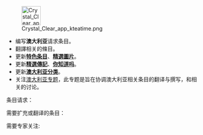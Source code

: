 [[File:Crystal_Clear_app_kteatime.png|50px]]

*编写'''澳大利亚'''请求条目。
*翻譯相关的條目。
*更新'''[[Portal:澳大利亚/特色条目|特色条目]]'''、'''[[Portal:澳大利亚/精選圖片|精選圖片]]'''。
*更新'''[[Portal:澳大利亚/精選傳記|精選傳記]]'''、'''[[Portal:澳大利亚/你知道吗|你知道吗]]'''。
*更新'''[[:Category:澳大利亚|澳大利亚分类]]'''。
*关注[[Wikipedia:澳大利亚专题|澳大利亚专题]]，此专题是旨在协调澳大利亚相关条目的翻译与撰写，和相关的讨论。

;条目请求：

;需要扩充或翻译的条目：

;需要专家关注: